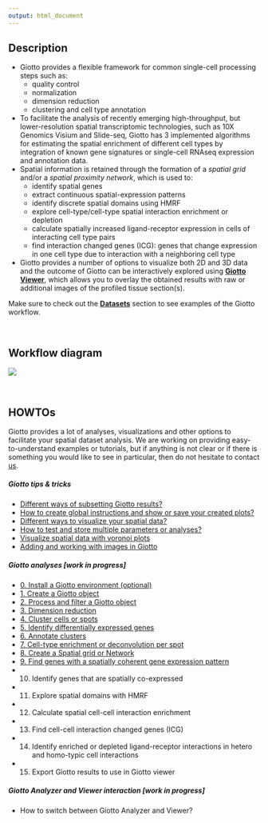 ```yaml
---
output: html_document
---
```


## Description 
* Giotto provides a flexible framework for common single-cell processing steps such as:  
    + quality control
    + normalization
    + dimension reduction
    + clustering and cell type annotation
* To facilitate the analysis of recently emerging high-throughput, but lower-resolution spatial transcriptomic technologies, such as 10X Genomics Visium and Slide-seq, Giotto has 3 implemented algorithms for estimating the spatial enrichment of different cell types by integration of known gene signatures or single-cell RNAseq expression and annotation data.
* Spatial information is retained through the formation of a *spatial grid* and/or a *spatial proximity network*, which is used to:
    + identify spatial genes
    + extract continuous spatial-expression patterns
    + identify discrete spatial domains using HMRF
    + explore cell-type/cell-type spatial interaction enrichment or depletion
    + calculate spatially increased ligand-receptor expression in cells of interacting cell type pairs
    + find interaction changed genes (ICG): genes that change expression in one cell type due to interaction with a neighboring cell type
* Giotto provides a number of options to visualize both 2D and 3D data and the outcome of Giotto can be interactively explored using [**Giotto Viewer**](http://spatial.rc.fas.harvard.edu/giotto-viewer/), which allows you to overlay the obtained results with raw or additional images of the profiled tissue section(s). 

Make sure to check out the [**Datasets**](https://rubd.github.io/Giotto_site/articles/index.html) section to see examples of the Giotto workflow.

\  

## Workflow diagram 

<img src="../inst/images/general_figs/diagram_giotto_workflow.png" />

\  

## HOWTOs  

Giotto provides a lot of analyses, visualizations and other options to facilitate your spatial dataset analysis.
We are working on providing easy-to-understand examples or tutorials, but if anything is not clear or if there is something you
would like to see in particular, then do not hesitate to contact [us](https://github.com/RubD/Giotto/issues).


##### Giotto tips & tricks
- [Different ways of subsetting Giotto results?](./subset_giotto.html)
- [How to create global instructions and show or save your created plots?](./instructions_and_plotting.html)
- [Different ways to visualize your spatial data?](./visualization_options.html)
- [How to test and store multiple parameters or analyses?](./work_with_multiple_analyses.html)
- [Visualize spatial data with voronoi plots](./howto_voronoi_plots.html)
- [Adding and working with images in Giotto](./howto_images.html)  


##### Giotto analyses [work in progress]
- [0. Install a Giotto environment (optional)](./tut0_giotto_environment.html)
- [1. Create a Giotto object](./tut1_giotto_object.html)
- [2. Process and filter a Giotto object](./tut2_giotto_object_process.html)
- [3. Dimension reduction](./tut3_giotto_dim_reduction.html)
- [4. Cluster cells or spots](./tut4_giotto_clustering.html)
- [5. Identify differentially expressed genes](./tut5_giotto_markers.html)
- [6. Annotate clusters](./tut6_giotto_annotation.html)
- [7. Cell-type enrichment or deconvolution per spot](./tut7_giotto_enrichment.html)
- [8. Create a Spatial grid or Network](./tut8_giotto_grid_network.html)  
- [9. Find genes with a spatially coherent gene expression pattern](./tut9_giotto_spatgenes.html)
- 10. Identify genes that are spatially co-expressed
- 11. Explore spatial domains with HMRF  
- 12. Calculate spatial cell-cell interaction enrichment  
- 13. Find cell-cell interaction changed genes (ICG)  
- 14. Identify enriched or depleted ligand-receptor interactions in hetero and homo-typic cell interactions  
- 15. Export Giotto results to use in Giotto viewer


##### Giotto Analyzer and Viewer interaction [work in progress]
- How to switch between Giotto Analyzer and Viewer?


\  


